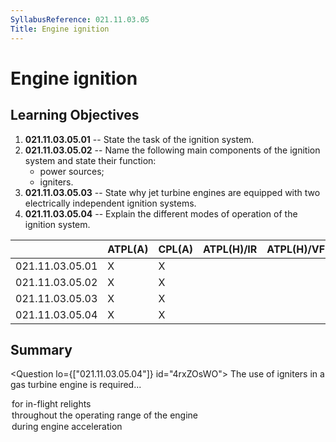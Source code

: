 ```yaml
---
SyllabusReference: 021.11.03.05
Title: Engine ignition
---
```


# Engine ignition

## Learning Objectives

1.  **021.11.03.05.01** -- State the task of the ignition system.
2.  **021.11.03.05.02** -- Name the following main components of the ignition
    system and state their function:
    - power sources;
    - igniters.
3.  **021.11.03.05.03** -- State why jet turbine engines are equipped with two
    electrically independent ignition systems.
4.  **021.11.03.05.04** -- Explain the different modes of operation of the
    ignition system.

|                 | ATPL(A) | CPL(A) | ATPL(H)/IR | ATPL(H)/VFR | CPL(H) | IR  | CBIR(A) |
| --------------- | ------- | ------ | ---------- | ----------- | ------ | --- | ------- |
| 021.11.03.05.01 | X       | X      |            |             |        |     |         |
| 021.11.03.05.02 | X       | X      |            |             |        |     |         |
| 021.11.03.05.03 | X       | X      |            |             |        |     |         |
| 021.11.03.05.04 | X       | X      |            |             |        |     |         |

## Summary

<Question lo={["021.11.03.05.04"]} id="4rxZOsWO">
  <Text variant="multipleCorrect" select="3">
    The use of igniters in a gas turbine engine is required...
  </Text>

  <Option correct>for in-flight relights</Option>
  <Option>throughout the operating range of the engine</Option>
  <Option>during engine acceleration</Option>
</Question>
